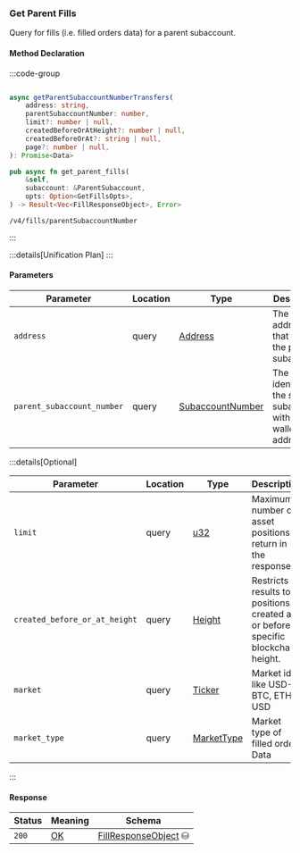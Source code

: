 ### Get Parent Fills

Query for fills (i.e. filled orders data) for a parent subaccount.

#### Method Declaration

:::code-group

```python [Python]

```

```typescript [TypeScript]
async getParentSubaccountNumberTransfers(
    address: string,
    parentSubaccountNumber: number,
    limit?: number | null,
    createdBeforeOrAtHeight?: number | null,
    createdBeforeOrAt?: string | null,
    page?: number | null,
): Promise<Data>
```

```rust [Rust]
pub async fn get_parent_fills(
    &self,
    subaccount: &ParentSubaccount,
    opts: Option<GetFillsOpts>,
) -> Result<Vec<FillResponseObject>, Error>
```

```url [API]
/v4/fills/parentSubaccountNumber
```

:::

:::details[Unification Plan]
:::

#### Parameters

| Parameter                     | Location  | Type               | Description                                                              |
| ----------------------------- | --------- | ------------------ | ------------------------------------------------------------------------ |
| `address`                     | query     | [Address]          | The wallet address that owns the parent subaccount.                      |
| `parent_subaccount_number`    | query     | [SubaccountNumber] | The identifier for the specific subaccount within the wallet address.    |

:::details[Optional]

| Parameter                     | Location  | Type              | Description                                                                       |
| ----------------------------- | --------- | ----------------- | --------------------------------------------------------------------------------- |
| `limit`                       | query     | [u32]             | Maximum number of asset positions to return in the response.                      |
| `created_before_or_at_height` | query     | [Height]          | Restricts results to positions created at or before a specific blockchain height. |                                                            |
| `market`                      | query     | [Ticker]          | Market id like USD-BTC, ETH-USD                                                   |
| `market_type`                 | query     | [MarketType]      | Market type of filled order Data                                                  |

:::

#### Response

| Status | Meaning     | Schema                          |
| ------ | ----------- | ------------------------------- |
| `200`  | [OK]        | [FillResponseObject] ⛁          |

[Address]: /types/address
[SubaccountNumber]: /types/subaccount_number
[u32]: /types/u32
[Height]: /types/height
[DateTime in utc]: /types/date_time
[Ticker]: /types/ticker
[MarketType]: /types/market_type
[FillResponseObject]: /types/fill_response_object
[OK]: /types/ok